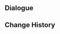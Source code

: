 {{Genius Invokation TCG Stage
|title        = Yelan: Friendly
|type         = Friendly Fracas
|group        = Invitation Board
|character    = Yelan
|requirement  = 1
|introduction = "Time spent having fun when you're meant to be working is especially precious, so... surprise me in this next game, would you?"<br>Hint: Yelan's deck includes large numbers of Weapon Equipment Cards, as well as related Support Cards and Event Cards. These allow her to quickly equip her Character Cards with weapons.
|objective_1  = Achieve victory
|reward_1     = Yelan*1
|objective_2  = Achieve victory within 6 rounds
|reward_2     = Turn Control*1
|objective_3  = Achieve victory with characters defeated less than twice during the battle
|reward_3     = Turn Control*1
|lineup       = Yelan;Kaedehara Kazuha;Hu Tao
|action       = Turn Control;Turn Control;Gilded Dreams;Gilded Dreams;King's Squire;King's Squire;Wagner;Wagner;Moonpiercer;Moonpiercer;Master Zhang;Master Zhang;Lithic Spear;Golden House;Golden House;Where Is the Unseen Razor?;Where Is the Unseen Razor?;Memento Lens;Memento Lens;Mamere;Mamere;Opera Epiclese;Opera Epiclese;Lotus Flower Crisp;Lotus Flower Crisp;Echoes of an Offering;Echoes of an Offering;Toss-Up;Toss-Up;The Bestest Travel Companion!
}}

==Dialogue==
{{Transclude|Genius Invokation TCG/Stage/Yelan|Friendly Fracas}}

==Change History==
{{Change History|4.3}}